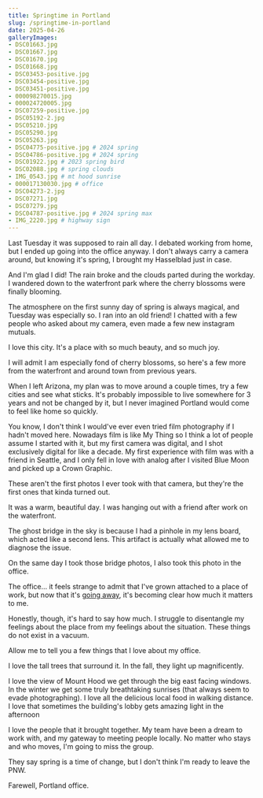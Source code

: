 ```yaml
---
title: Springtime in Portland
slug: /springtime-in-portland
date: 2025-04-26
galleryImages:
- DSC01663.jpg
- DSC01667.jpg
- DSC01670.jpg
- DSC01668.jpg
- DSC03453-positive.jpg
- DSC03454-positive.jpg
- DSC03451-positive.jpg
- 000098270015.jpg
- 000024720005.jpg 
- DSC07259-positive.jpg
- DSC05192-2.jpg
- DSC05210.jpg
- DSC05290.jpg
- DSC05263.jpg
- DSC04775-positive.jpg # 2024 spring
- DSC04786-positive.jpg # 2024 spring
- DSC01922.jpg # 2023 spring bird
- DSC02088.jpg # spring clouds
- IMG_0543.jpg # mt hood sunrise
- 000017130030.jpg # office
- DSC04273-2.jpg
- DSC07271.jpg
- DSC07279.jpg
- DSC04787-positive.jpg # 2024 spring max
- IMG_2220.jpg # highway sign
---
```


Last Tuesday it was supposed to rain all day. I debated working from home,
but I ended up going into the office anyway. I don't always carry a camera around,
but knowing it's spring, I brought my Hasselblad just in case.

And I'm glad I did! The rain broke and the clouds parted during the workday. I wandered down 
to the waterfront park where the cherry blossoms were finally blooming.

<PostImageGroup>
  <PostImage props={props} index={0} />
  <PostImage props={props} index={1} />
  <PostImage props={props} index={2} />
  <PostImage props={props} index={3} />
</PostImageGroup>

The atmosphere on the first sunny day of spring is always magical, and Tuesday
was especially so. I ran into an old friend! I chatted with a few
people who asked about my camera, even made a few new instagram mutuals.

I love this city. It's a place with so much beauty, and so much joy.

I will admit I am especially fond of cherry blossoms, so here's a few more from the waterfront
and around town from previous years.

<PostImageGroup>
  <PostImage props={props} index={14} />
  <PostImage props={props} index={16} />
  <PostImage props={props} index={23} />
  <PostImage props={props} index={17} />
  <PostImage props={props} index={15} />
  <PostImage props={props} index={24} />
</PostImageGroup>

When I left Arizona, my plan was to move around a couple times, try a few cities
and see what sticks. It's probably impossible to live somewhere for 3 years and
not be changed by it, but I never imagined Portland would come to feel like home so quickly. 

You know, I don't think I would've ever even tried film photography if I hadn't moved
here. Nowadays film is like My Thing so I think a lot of people assume I started
with it, but my first camera was digital, and I shot exclusively digital for
like a decade. My first experience with film was with a friend in Seattle, and I only
fell in love with analog after I visited Blue Moon and picked up a Crown Graphic.

These aren't the first photos I ever took with that camera, but they're the first
ones that kinda turned out. 

<PostImageGroup>
  <PostImage props={props} index={4} />
  <PostImage props={props} index={5} />
</PostImageGroup>

It was a warm, beautiful day. I was hanging out with a friend after work on the waterfront. 

The ghost bridge in the sky is because I had a pinhole in
my lens board, which acted like a second lens. This artifact is actually
what allowed me to diagnose the issue.

On the same day I took those bridge photos, I also took this photo in the office.

<PostImageGroup>
  <PostImage props={props} index={6} />
</PostImageGroup>

The office... it feels strange to admit that I've grown attached to a place of work, but now that it's
[going away](https://www.oregonlive.com/silicon-forest/2025/03/adobe-will-close-downtown-portland-office.html),
it's becoming clear how much it matters to me. 

Honestly, though, it's hard to say how much. I struggle to disentangle my feelings about
the place from my feelings about the situation. These things do not exist in a vacuum. 

Allow me to tell you a few things that I love about my office.

I love the tall trees that surround it. In the fall, they light up magnificently.

<PostImageGroup>
  <PostImage props={props} index={13} />
  <PostImage props={props} index={8} />
  <PostImage props={props} index={7} />
  <PostImage props={props} index={10} />
  <PostImage props={props} index={11} />
  <PostImage props={props} index={12} />
</PostImageGroup>

I love the view of Mount Hood we get through the big east facing windows.
In the winter we get some truly breathtaking sunrises (that always seem to
evade photographing). I love all the delicious local food in walking distance.
I love that sometimes the building's lobby gets amazing light in the afternoon

<PostImageGroup>
  <PostImage props={props} index={18} />
  <PostImage props={props} index={9} />
</PostImageGroup>

I love the people that it brought together. My team have been a dream to work with,
and my gateway to meeting people locally. No matter who stays and who moves, I'm going
to miss the group.

They say spring is a time of change, but I don't think I'm ready to leave the PNW.

Farewell, Portland office.

<PostImageGroup>
  <PostImage props={props} index={19} />
  <PostImage props={props} index={20} />
  <PostImage props={props} index={21} />
  <PostImage props={props} index={22} />
</PostImageGroup>
